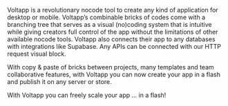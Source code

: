 Voltapp is a revolutionary nocode tool to create any kind of application for desktop or mobile.  Voltapp’s combinable bricks of codes come with a branching tree that serves as a visual (no)coding system that is intuitive while giving creators full control of the app without the limitations of other available nocode tools. Voltapp also connects their app to any databases with integrations like Supabase. Any APIs can be connected with our HTTP request visual block.

With copy & paste of bricks between projects, many templates and team collaborative features, with Voltapp you can now create your app in a flash and publish it on any server or store.

With Voltapp you can freely scale your app … in a flash!